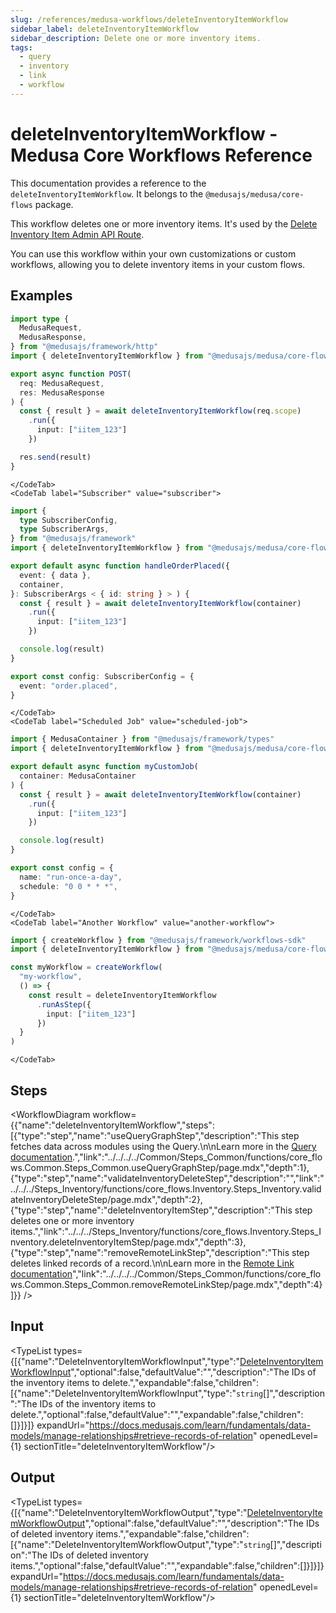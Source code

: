 ```yaml
---
slug: /references/medusa-workflows/deleteInventoryItemWorkflow
sidebar_label: deleteInventoryItemWorkflow
sidebar_description: Delete one or more inventory items.
tags:
  - query
  - inventory
  - link
  - workflow
---
```



# deleteInventoryItemWorkflow - Medusa Core Workflows Reference

This documentation provides a reference to the `deleteInventoryItemWorkflow`. It belongs to the `@medusajs/medusa/core-flows` package.

This workflow deletes one or more inventory items. It's used by the
[Delete Inventory Item Admin API Route](https://docs.medusajs.com/api/admin#inventory-items\_deleteinventoryitemsid).

You can use this workflow within your own customizations or custom workflows, allowing you
to delete inventory items in your custom flows.

<SourceCodeLink link="https://github.com/medusajs/medusa/blob/e90dcedcd7627c61ed1a823400f734d624eaee05/packages/core/core-flows/src/inventory/workflows/delete-inventory-items.ts#L40" />

## Examples

<CodeTabs group="workflow-exection">
    <CodeTab label="API Route" value="api-route">
    
```ts title="src/api/workflow/route.ts"
import type {
  MedusaRequest,
  MedusaResponse,
} from "@medusajs/framework/http"
import { deleteInventoryItemWorkflow } from "@medusajs/medusa/core-flows"

export async function POST(
  req: MedusaRequest,
  res: MedusaResponse
) {
  const { result } = await deleteInventoryItemWorkflow(req.scope)
    .run({
      input: ["iitem_123"]
    })

  res.send(result)
}
```

    </CodeTab>
    <CodeTab label="Subscriber" value="subscriber">
    
```ts title="src/subscribers/order-placed.ts"
import {
  type SubscriberConfig,
  type SubscriberArgs,
} from "@medusajs/framework"
import { deleteInventoryItemWorkflow } from "@medusajs/medusa/core-flows"

export default async function handleOrderPlaced({
  event: { data },
  container,
}: SubscriberArgs < { id: string } > ) {
  const { result } = await deleteInventoryItemWorkflow(container)
    .run({
      input: ["iitem_123"]
    })

  console.log(result)
}

export const config: SubscriberConfig = {
  event: "order.placed",
}
```

    </CodeTab>
    <CodeTab label="Scheduled Job" value="scheduled-job">
    
```ts title="src/jobs/message-daily.ts"
import { MedusaContainer } from "@medusajs/framework/types"
import { deleteInventoryItemWorkflow } from "@medusajs/medusa/core-flows"

export default async function myCustomJob(
  container: MedusaContainer
) {
  const { result } = await deleteInventoryItemWorkflow(container)
    .run({
      input: ["iitem_123"]
    })

  console.log(result)
}

export const config = {
  name: "run-once-a-day",
  schedule: "0 0 * * *",
}
```

    </CodeTab>
    <CodeTab label="Another Workflow" value="another-workflow">
    
```ts title="src/workflows/my-workflow.ts"
import { createWorkflow } from "@medusajs/framework/workflows-sdk"
import { deleteInventoryItemWorkflow } from "@medusajs/medusa/core-flows"

const myWorkflow = createWorkflow(
  "my-workflow",
  () => {
    const result = deleteInventoryItemWorkflow
      .runAsStep({
        input: ["iitem_123"]
      })
  }
)
```

    </CodeTab>
  </CodeTabs>

## Steps

<WorkflowDiagram workflow={{"name":"deleteInventoryItemWorkflow","steps":[{"type":"step","name":"useQueryGraphStep","description":"This step fetches data across modules using the Query.\n\nLearn more in the [Query documentation](https://docs.medusajs.com/learn/fundamentals/module-links/query).","link":"../../../../Common/Steps_Common/functions/core_flows.Common.Steps_Common.useQueryGraphStep/page.mdx","depth":1},{"type":"step","name":"validateInventoryDeleteStep","description":"","link":"../../../Steps_Inventory/functions/core_flows.Inventory.Steps_Inventory.validateInventoryDeleteStep/page.mdx","depth":2},{"type":"step","name":"deleteInventoryItemStep","description":"This step deletes one or more inventory items.","link":"../../../Steps_Inventory/functions/core_flows.Inventory.Steps_Inventory.deleteInventoryItemStep/page.mdx","depth":3},{"type":"step","name":"removeRemoteLinkStep","description":"This step deletes linked records of a record.\n\nLearn more in the [Remote Link documentation](https://docs.medusajs.com/learn/fundamentals/module-links/remote-link#cascade-delete-linked-records)","link":"../../../../Common/Steps_Common/functions/core_flows.Common.Steps_Common.removeRemoteLinkStep/page.mdx","depth":4}]}} />

## Input

<TypeList types={[{"name":"DeleteInventoryItemWorkflowInput","type":"[DeleteInventoryItemWorkflowInput](../../../../types/core_flows.DeleteInventoryItemWorkflowInput/page.mdx)","optional":false,"defaultValue":"","description":"The IDs of the inventory items to delete.","expandable":false,"children":[{"name":"DeleteInventoryItemWorkflowInput","type":"`string`[]","description":"The IDs of the inventory items to delete.","optional":false,"defaultValue":"","expandable":false,"children":[]}]}]} expandUrl="https://docs.medusajs.com/learn/fundamentals/data-models/manage-relationships#retrieve-records-of-relation" openedLevel={1} sectionTitle="deleteInventoryItemWorkflow"/>

## Output

<TypeList types={[{"name":"DeleteInventoryItemWorkflowOutput","type":"[DeleteInventoryItemWorkflowOutput](../../../../types/core_flows.DeleteInventoryItemWorkflowOutput/page.mdx)","optional":false,"defaultValue":"","description":"The IDs of deleted inventory items.","expandable":false,"children":[{"name":"DeleteInventoryItemWorkflowOutput","type":"`string`[]","description":"The IDs of deleted inventory items.","optional":false,"defaultValue":"","expandable":false,"children":[]}]}]} expandUrl="https://docs.medusajs.com/learn/fundamentals/data-models/manage-relationships#retrieve-records-of-relation" openedLevel={1} sectionTitle="deleteInventoryItemWorkflow"/>
